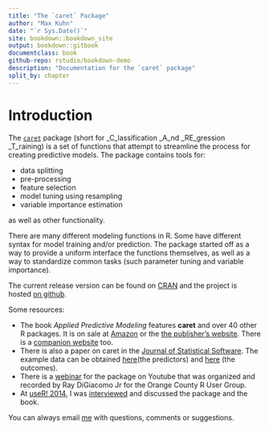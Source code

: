 ```yaml
--- 
title: "The `caret` Package"
author: "Max Kuhn"
date: "`r Sys.Date()`"
site: bookdown::bookdown_site
output: bookdown::gitbook
documentclass: book
github-repo: rstudio/bookdown-demo
description: "Documentation for the `caret` package"
split_by: chapter
---
```


# Introduction

The [`caret`](http://cran.r-project.org/web/packages/caret/index.html)
package (short for _C_lassification _A_nd _RE_gression _T_raining) is a
set of functions that attempt to streamline the process for creating
predictive models. The package contains tools for:

-   data splitting
-   pre-processing
-   feature selection
-   model tuning using resampling
-   variable importance estimation

as well as other functionality.

There are many different modeling functions in R. Some have different
syntax for model training and/or prediction. The package started off as
a way to provide a uniform interface the functions themselves, as well
as a way to standardize common tasks (such parameter tuning and variable
importance).

The current release version can be found on
[CRAN](http://cran.r-project.org/web/packages/caret/) and the project is
hosted [on github](https://github.com/topepo/caret).

Some resources:

-   The book *Applied Predictive Modeling* features **caret** and over
    40 other R packages. It is on sale at
    [Amazon](http://www.amazon.com/dp/1461468485) or the [the
    publisher's
    website](http://www.springer.com/statistics/life+sciences%2C+medicine+%26+health/book/978-1-4614-6848-6).
    There is a [companion
    website](http://appliedpredictivemodeling.com/) too.
-   There is also a paper on caret in the [Journal of Statistical
    Software](http://www.jstatsoft.org/v28/i05). The example data can be
    obtained [here](descr.RData)(the predictors) and
    [here](mutagen.RData) (the outcomes).
-   There is a [webinar](http://www.youtube.com/watch?v=7Jbb2ItbTC4) for
    the package on Youtube that was organized and recorded by Ray
    DiGiacomo Jr for the Orange County R User Group.
-   At [useR! 2014](http://user2014.stat.ucla.edu), I was
    [interviewed](http://youtu.be/YmHyAHkjX_A) and discussed the package
    and the book.

You can always email [me](mailto:max.kuhn@pfizer.com) with questions,
comments or suggestions.